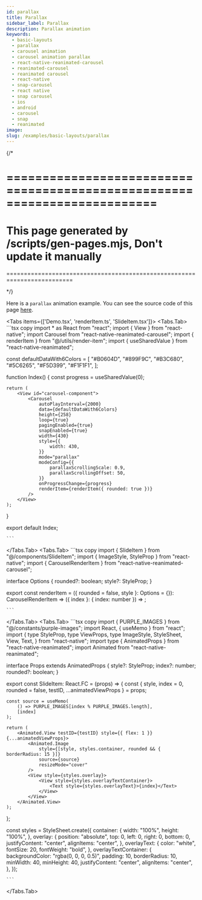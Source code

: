 ```yaml
---
id: parallax
title: Parallax
sidebar_label: Parallax
description: Parallax animation
keywords:
  - basic-layouts
  - parallax
  - carousel animation
  - carousel animation parallax
  - react-native-reanimated-carousel
  - reanimated-carousel
  - reanimated carousel
  - react-native
  - snap-carousel
  - react native
  - snap carousel
  - ios
  - android
  - carousel
  - snap
  - reanimated
image:
slug: /examples/basic-layouts/parallax
---
```


{/* 

=========================================================================
=========================================================================
This page generated by /scripts/gen-pages.mjs, Don't update it manually 
=========================================================================
=========================================================================

*/}

Here is a `parallax` animation example. You can see the source code of this page [here](http://localhost:8002/app/app/demos/parallax/index.tsx).


<Page pagePath='/demos/basic-layouts/parallax' />

<Tabs items={['Demo.tsx', 'renderItem.ts', 'SlideItem.tsx']}>
  <Tabs.Tab>
    ```tsx copy
import * as React from "react";
import { View } from "react-native";
import Carousel from "react-native-reanimated-carousel";
import { renderItem } from "@/utils/render-item";
import { useSharedValue } from "react-native-reanimated";

const defaultDataWith6Colors = [
	"#B0604D",
	"#899F9C",
	"#B3C680",
	"#5C6265",
	"#F5D399",
	"#F1F1F1",
];

function Index() {
	const progress = useSharedValue<number>(0);

	return (
		<View id="carousel-component">
			<Carousel
				autoPlayInterval={2000}
				data={defaultDataWith6Colors}
				height={258}
				loop={true}
				pagingEnabled={true}
				snapEnabled={true}
				width={430}
				style={{
					width: 430,
				}}
				mode="parallax"
				modeConfig={{
					parallaxScrollingScale: 0.9,
					parallaxScrollingOffset: 50,
				}}
				onProgressChange={progress}
				renderItem={renderItem({ rounded: true })}
			/>
		</View>
	);
}

export default Index;

    ```
  </Tabs.Tab>
  <Tabs.Tab>
    ```tsx copy
import { SlideItem } from "@/components/SlideItem";
import { ImageStyle, StyleProp } from "react-native";
import { CarouselRenderItem } from "react-native-reanimated-carousel";

interface Options {
	rounded?: boolean;
	style?: StyleProp<ImageStyle>;
}

export const renderItem =
	({ rounded = false, style }: Options = {}): CarouselRenderItem<any> =>
	({ index }: { index: number }) =>
		<SlideItem key={index} index={index} rounded={rounded} style={style} />;

    ```
  </Tabs.Tab>
  <Tabs.Tab>
    ```tsx copy
import { PURPLE_IMAGES } from "@/constants/purple-images";
import React, { useMemo } from "react";
import {
	type StyleProp,
	type ViewProps,
	type ImageStyle,
	StyleSheet,
	View,
	Text,
} from "react-native";
import type { AnimatedProps } from "react-native-reanimated";
import Animated from "react-native-reanimated";

interface Props extends AnimatedProps<ViewProps> {
	style?: StyleProp<ImageStyle>;
	index?: number;
	rounded?: boolean;
}

export const SlideItem: React.FC<Props> = (props) => {
	const {
		style,
		index = 0,
		rounded = false,
		testID,
		...animatedViewProps
	} = props;

	const source = useMemo(
		() => PURPLE_IMAGES[index % PURPLE_IMAGES.length],
		[index]
	);

	return (
		<Animated.View testID={testID} style={{ flex: 1 }} {...animatedViewProps}>
			<Animated.Image
				style={[style, styles.container, rounded && { borderRadius: 15 }]}
				source={source}
				resizeMode="cover"
			/>
			<View style={styles.overlay}>
				<View style={styles.overlayTextContainer}>
					<Text style={styles.overlayText}>{index}</Text>
				</View>
			</View>
		</Animated.View>
	);
};

const styles = StyleSheet.create({
	container: {
		width: "100%",
		height: "100%",
	},
	overlay: {
		position: "absolute",
		top: 0,
		left: 0,
		right: 0,
		bottom: 0,
		justifyContent: "center",
		alignItems: "center",
	},
	overlayText: {
		color: "white",
		fontSize: 20,
		fontWeight: "bold",
	},
	overlayTextContainer: {
		backgroundColor: "rgba(0, 0, 0, 0.5)",
		padding: 10,
		borderRadius: 10,
		minWidth: 40,
		minHeight: 40,
		justifyContent: "center",
		alignItems: "center",
	},
});

    ```
  </Tabs.Tab>
</Tabs>